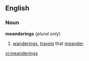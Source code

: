 ==English==
===Noun===
'''meanderings''' (''plural only'')

#[[wanderings]], [[travels]] that [[meander]].

[[vi:meanderings]]
